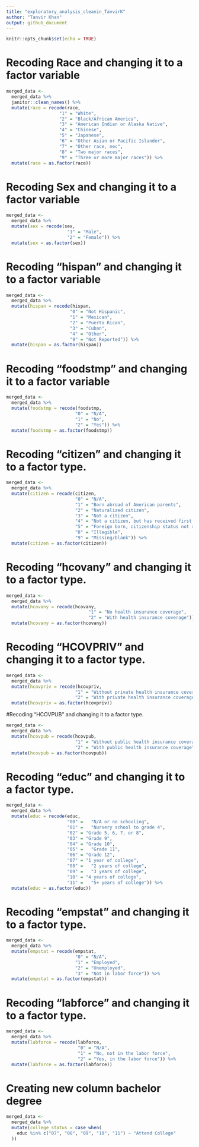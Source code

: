 ```yaml
---
title: "exploratory_analysis_cleanin_TanvirK"
author: "Tanvir Khan" 
output: github_document
---
```


```r
knitr::opts_chunk$set(echo = TRUE)
```



# Recoding Race and changing it to a factor variable 
```r
merged_data <-
  merged_data %>%
  janitor::clean_names() %>%
  mutate(race = recode(race, 
                    "1" = "White",
                    "2" = "Black/African America",
                    "3" = "American Indian or Alaska Native",
                    "4" = "Chinese",
                    "5" = "Japanese",
                    "6" = "Other Asian or Pacific Islander",
                    "7" = "Other race, nec",
                    "8" = "Two major races", 
                    "9" = "Three or more major races")) %>%
  mutate(race = as.factor(race))
```



# Recoding Sex and changing it to a factor variable 
```r
merged_data <-
  merged_data %>%
  mutate(sex = recode(sex,
                       "1" = "Male",
                       "2" = "Female")) %>%
  mutate(sex = as.factor(sex))
```



# Recoding "hispan" and changing it to a factor variable 
```r
merged_data <-
  merged_data %>%
  mutate(hispan = recode(hispan,
                        "0" = "Not Hispanic", 
                        "1" = "Mexican",
                        "2" = "Puerto Rican",
                        "3" = "Cuban",
                        "4" = "Other",
                        "9" = "Not Reported")) %>%
  mutate(hispan = as.factor(hispan))
```



# Recoding "foodstmp" and changing it to a factor variable
```r
merged_data <-
  merged_data %>%
  mutate(foodstmp = recode(foodstmp,
                          "0" = "N/A",
                          "1" = "No",
                          "2" = "Yes")) %>%
  mutate(foodstmp = as.factor(foodstmp))
```



# Recoding "citizen" and changing it to a factor type. 
```r
merged_data <-
  merged_data %>%
  mutate(citizen = recode(citizen,
                          "0" = "N/A",
                          "1" = "Born abroad of American parents",
                          "2" = "Naturalized citizen",
                          "3" = "Not a citizen",
                          "4" = "Not a citizen, but has received first papers",
                          "5" = "Foreign born, citizenship status not reported",
                          "8" = "Illegible",
                          "9" = "Missing/blank")) %>%
  mutate(citizen = as.factor(citizen))
```



# Recoding "hcovany" and changing it to a factor type. 
```r
merged_data <-
  merged_data %>%
  mutate(hcovany = recode(hcovany,
                               "1" = "No health insurance coverage",
                               "2" = "With health insurance coverage")) %>%
  mutate(hcovany = as.factor(hcovany))
```



# Recoding "HCOVPRIV" and changing it to a factor type. 
```r
merged_data <-
  merged_data %>%
  mutate(hcovpriv = recode(hcovpriv,
                          "1" = "Without private health insurance coverage",
                          "2" = "With private health insurance coverage")) %>% 
  mutate(hcovpriv = as.factor(hcovpriv))
```



#Recoding "HCOVPUB" and changing it to a factor type. 
```r
merged_data <-
  merged_data %>%
  mutate(hcovpub = recode(hcovpub,
                          "1" = "Without public health insurance coverage",
                          "2" = "With public health insurance coverage")) %>% 
  mutate(hcovpub = as.factor(hcovpub))
```



# Recoding "educ" and changing it to a factor type. 
```r
merged_data <-
  merged_data %>%
  mutate(educ = recode(educ,
                       "00" =	"N/A or no schooling",
                       "01" =	"Nursery school to grade 4",
                       "02" = "Grade 5, 6, 7, or 8",
                       "03" = "Grade 9",
                       "04" = "Grade 10",
                       "05" =	"Grade 11",
                       "06"	= "Grade 12",
                       "07" = "1 year of college",
                       "08" =	"2 years of college", 
                       "09" =	"3 years of college",
                       "10"	= "4 years of college", 
                       "11" =	"5+ years of college")) %>% 
  mutate(educ = as.factor(educ))
```



# Recoding "empstat" and changing it to a factor type.
```r
merged_data <-
  merged_data %>%
  mutate(empstat = recode(empstat,
                          "0" = "N/A",
                          "1" = "Employed",
                          "2" = "Unemployed",
                          "3" = "Not in labor force")) %>%
  mutate(empstat = as.factor(empstat))
```



# Recoding "labforce" and changing it to a factor type. 
```r
merged_data <-
  merged_data %>%
  mutate(labforce = recode(labforce,
                           "0" = "N/A",
                           "1" = "No, not in the labor force",
                           "2" = "Yes, in the labor force")) %>%
  mutate(labforce = as.factor(labforce))
```



# Creating new column bachelor degree 
```r
merged_data <-
  merged_data %>%
  mutate(college_status = case_when(
    educ %in% c("07", "08", "09", "10", "11") ~ "Attend College"
  ))
```

